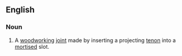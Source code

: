 ==English==

===Noun===
{{en-noun}}

# A [[woodworking]] [[joint]] made by inserting a projecting [[tenon]] into a [[mortise]]d slot.